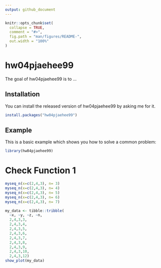 ```yaml
---
output: github_document
---
```


<!-- README.md is generated from README.Rmd. Please edit that file -->

```r
knitr::opts_chunk$set(
  collapse = TRUE,
  comment = "#>",
  fig.path = "man/figures/README-",
  out.width = "100%"
)
```

# hw04pjaehee99

<!-- badges: start -->
<!-- badges: end -->

The goal of hw04pjaehee99 is to ...

## Installation

You can install the released version of hw04pjaehee99 by asking me for it. 

``` r
install.packages("hw04pjaehee99")
```

## Example

This is a basic example which shows you how to solve a common problem:

```r
library(hw04pjaehee99)
```

# Check Function 1

```r
myseq_n(x=c(2,4,3), n= 3)
myseq_n(x=c(2,4,3), n= 4)
myseq_n(x=c(2,4,3), n= 5)
myseq_n(x=c(2,4,3), n= 6)
myseq_n(x=c(2,4,3), n= 7)
```

```r
my_data <- tibble::tribble(
  ~x, ~y, ~z, ~n,
  2,4,3,3,
  2,4,3,4,
  2,4,3,5,
  2,4,3,6,
  2,4,3,7,
  2,4,3,8,
  2,4,3,9,
  2,4,3,10,
  2,4,3,12)
show_plot(my_data)
```

